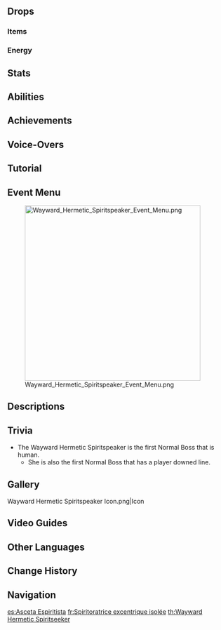 {{Enemy Infobox
|title     = Sequestered Priestess
|dmgtype   = Cryo
|image     = Enemy Wayward Hermetic Spiritspeaker.png
|location  = [[Tezcatepetonco Range]], [[Natlan]]
|type      = Normal Bosses
|family    = Other Human Factions
|group     = Sauroform Tribal Warriors
|weakpoint = 
|drops     = Talisman of the Enigmatic Land
}}
{{Enemy Intro|location=[[Tezcatepetonco Range]], [[Natlan]]}}

==Drops==
===Items===
{{World Boss Rewards
|gem         = Shivada Jade
|exclusive   = Talisman of the Enigmatic Land
|sets        = Berserker,The Exile,Lucky Dog,Prayers to Springtime
}}

===Energy===
{{Energy Drops
|type  = Cryo
|hp1   = 75
|o1    = 1
|hp2   = 50
|o2    = 1
|hp3   = 25
|o3    = 1
|hp4   = 0
|p4    = 2
}}

==Stats==
{{Enemy Stats
|cryo_res    = 70%

|res2        = Paralyzed
|resglobal2  = -30%
|cryo_res2   = 30%

|hp_ratio     = 17
|hp_type      = 2
|atk_ratio    = 8
|atk_type     = 2
}}

==Abilities==
{{Enemy Attacks
|name_1      = Paint Splash
|desc_1      = Spins her staff, dealing '''25% ATK''' as {{Color|Cryo DMG}}, and releases a blast forward, dealing '''100% ATK''' as {{Color|Cryo DMG}}.

|name_2      = Double Sweep
|desc_2      = Performs 2 paintbrush strokes, dealing '''60% ATK''', '''75% ATK''' as {{Color|Cryo DMG}}.

|name_3      = Gliding Sweep
|desc_3      = Releases a blast around herself to propel herself up, dealing '''36% ATK''' as {{Color|Cryo DMG}}, then glides towards the player and performs 2 paintbrush strokes, dealing '''85% ATK''', '''85% ATK''' as {{Color|Cryo DMG}}.

|name_4      = Snowball
|desc_4      = Fires a snowball at the player, dealing '''95% ATK''' as {{Color|Cryo DMG}}.

|name_5      = Chilling Blast
|desc_5      = Marks a circle at the player's location and deals '''100% ATK''' as {{Color|Cryo DMG}} up to 3 times consecutively.

|name_6      = Radiant Reflections
|desc_6      = Returns to the center of the arena to initiate a ritual, dealing '''75% ATK''' as {{Color|Cryo DMG}} around herself. Marks 4 circles on the ground, and at the location of each circle, deals '''25% ATK''' as {{Color|Cryo DMG}} and spawns a Radiant Reflection. Becomes invisible until after the ritual completes.
* The [[ATK]] of Radiant Reflections is '''12.5%''' higher than that of the boss.
* The Radiant Reflections will perform the following attacks:
** '''Combo Attack:''' The Radiant Reflection take turns to attack. When there are 2/3/4 Radiant Reflections active, The first 1/2/3 Radiant Reflections will perform a single paintbrush stroke, dealing '''85% ATK''' as {{Color|Cryo DMG}}. The final Radiant Reflection will release a blast forward, dealing '''100% ATK''' as {{Color|Cryo DMG}}. If there is only one Radiant Reflection, it will only perform the blast attack.
** '''Double Sweep:''' Performs 2 paintbrush strokes, dealing '''60% ATK''', '''75% ATK''' as {{Color|Cryo DMG}}.
* The Radiant Reflections are {{Frozen}} objects and can be destroyed using [[Elemental Reaction]]s and [[Blunt Attack]]s. Destroying all 4 Radiant Reflections will cause the boss to reappear and become paralyzed with reduced [[RES]].<!--
-->{{Elemental Shield Data|Cryo|8}}
* Scanning the Radiant Reflections with an [[Iktomisaurus]] or a [[Masters of the Night-Wind]] character will freeze them in place for a period of time (about 13 seconds) and remove '''25%''' of their shields.
** Scanning one Radiant Reflection is sufficient to freeze all of them.
|file_6_2    = Wayward Hermetic Spiritspeaker Radiant Reflections 2
|caption_6_2 = Combo Attack
|file_6_3    = Wayward Hermetic Spiritspeaker Radiant Reflections 3
|caption_6_3 = Double Sweep
|file_6_4    = Wayward Hermetic Spiritspeaker Radiant Reflections 4
|caption_6_4 = Scanned
|file_6_5    = Wayward Hermetic Spiritspeaker Radiant Reflections 5
|caption_6_5 = Paralyzed
}}

==Achievements==
{{Achievement Topic Table|topic=Wayward Hermetic Spiritspeaker}}

==Voice-Overs==
{{VO/Enemy
|enemy                   = Wayward Hermetic Spiritspeaker

|vo_01_00_title          = Entering Battle
|vo_01_01_file           = VO {lang}{name} - Entering Battle.ogg
|vo_01_01_tx_en          = If you insist on putting yourself to the test, then tested you shall be!
|vo_01_01_tx_zh          = 又是来进行试炼的人吗？让我看看…你的实力吧！
|vo_01_01_rm_zh          = 
|vo_01_01_tx_ja          = また挑戦者と？実力を見せてもらうよ！
|vo_01_01_rm_ja          = Mata chousensha to? Jitsuryoku wo misete morau yo!
|vo_01_01_tx_ko          = {{tx}}
|vo_01_01_rm_ko          = 

|vo_02_00_title          = Paint Splash
|vo_02_01_file           = 
|vo_02_01_tx_en          = {{A|VO Wayward Hermetic Spiritspeaker - Paint Splash.ogg}} 
|vo_02_01_tx_zh          = {{A|VO ZH Wayward Hermetic Spiritspeaker - Paint Splash.ogg}} 
|vo_02_01_tx_ja          = {{A|VO JA Wayward Hermetic Spiritspeaker - Paint Splash.ogg}} 
|vo_02_01_tx_ko          = {{A|VO KO Wayward Hermetic Spiritspeaker - Paint Splash.ogg}} 
    
|vo_03_00_title          = Gliding Sweep
|vo_03_01_file           = VO {lang}{name} - Gliding Sweep.ogg
|vo_03_01_tx_en          = Here I come!
|vo_03_01_tx_zh          = 要来了哦！
|vo_03_01_rm_zh          = 
|vo_03_01_tx_ja          = さあ、行くよ！
|vo_03_01_rm_ja          = Saa, iku yo!
|vo_03_01_tx_ko          = {{tx}}
|vo_03_01_rm_ko          = 

|vo_04_00_title          = Snowball
|vo_04_01_file           = VO {lang}{name} - Snowball.ogg
|vo_04_01_tx_en          = The aim is to dodge, got it?
|vo_04_01_tx_zh          = 小心躲开哟！
|vo_04_01_rm_zh          = 
|vo_04_01_tx_ja          = 気をつけな！
|vo_04_01_rm_ja          = Ki wo tsukena!
|vo_04_01_tx_ko          = {{tx}}
|vo_04_01_rm_ko          = 
    
|vo_05_00_title          = Chilling Blast
|vo_05_01_file           = VO {lang}{name} - Chilling Blast.ogg
|vo_05_01_tx_en          = Watch your step!
|vo_05_01_tx_zh          = 注意脚下。
|vo_05_01_rm_zh          = 
|vo_05_01_tx_ja          = 足元注意！
|vo_05_01_rm_ja          = Ashimoto chuui!
|vo_05_01_tx_ko          = {{tx}}
|vo_05_01_rm_ko          = 
    
|vo_06_00_title          = Radiant Reflections
|vo_06_01_file           = VO {lang}{name} - Radiant Reflections.ogg
|vo_06_01_tx_en          = A dash of color brings the spirit to life!
|vo_06_01_tx_zh          = 晕染{{Verify}}之灵，浮彩幻化！
|vo_06_01_rm_zh          = 
|vo_06_01_tx_ja          = 魂よ、染まれ！顕現せよ！
|vo_06_01_rm_ja          = Tamashii yo, somare! Kengen-seyo!
|vo_06_01_tx_ko          = {{tx}}
|vo_06_01_rm_ko          = 
    
|vo_07_00_title          = Frozen by [[Ororon]]
|vo_07_01_file           = VO {lang}{name} - Paralyzed by Ororon.ogg
|vo_07_01_tx_en          = Huh. You've improved a lot.
|vo_07_01_tx_zh          = 呃啊…你也成长了啊。
|vo_07_01_rm_zh          = 
|vo_07_01_tx_ja          = ふん、成長したね。
|vo_07_01_rm_ja          = Fun, seichou-shita ne.
|vo_07_01_tx_ko          = {{tx}}
|vo_07_01_rm_ko          = 

|vo_08_00_title          = Frozen by [[Citlali]]
|vo_08_01_file           = VO {lang}{name} - Paralyzed by Citlali.ogg
|vo_08_01_tx_en          = Oh, Granny. Now you're just being mean.
|vo_08_01_tx_zh          = 奶奶，有点欺负人哦。
|vo_08_01_rm_zh          = 
|vo_08_01_tx_ja          = おばあさま、ひどくありませんか？
|vo_08_01_rm_ja          = Obaasama, hidoku arimasen ka?
|vo_08_01_tx_ko          = {{tx}}
|vo_08_01_rm_ko          = 
   
|vo_09_00_title          = Paralyzed
|vo_09_01_file           = 
|vo_09_01_tx_en          = {{A|VO Wayward Hermetic Spiritspeaker - Paralyzed.ogg}} 
|vo_09_01_tx_zh          = {{A|VO ZH Wayward Hermetic Spiritspeaker - Paralyzed.ogg}} 
|vo_09_01_tx_ja          = {{A|VO JA Wayward Hermetic Spiritspeaker - Paralyzed.ogg}} 
|vo_09_01_tx_ko          = {{A|VO KO Wayward Hermetic Spiritspeaker - Paralyzed.ogg}} 
    
|vo_10_00_title          = Defeating Player
|vo_10_01_file           = VO {lang}{name} - Defeating Player.ogg
|vo_10_01_tx_en          = Come back when you're more advanced.
|vo_10_01_tx_zh          = 还差点儿意思…
|vo_10_01_rm_zh          = 
|vo_10_01_tx_ja          = もう少し歯ごたえはないわ。
|vo_10_01_rm_ja          = Mou sukoshi hagotae wa nai wa.
|vo_10_01_tx_ko          = {{tx}}
|vo_10_01_rm_ko          = 

|vo_11_00_title          = Defeated
|vo_11_01_file           = VO {lang}{name} - Defeated.ogg
|vo_11_01_tx_en          = Very well! Consider your strength... acknowledged...
|vo_11_01_tx_zh          = 我承认了…你所拥有的力量…
|vo_11_01_rm_zh          = 
|vo_11_01_tx_ja          = 認めよう…その力を…
|vo_11_01_rm_ja          = Mitomeyou... sono chikara wo...
|vo_11_01_tx_ko          = {{tx}}
|vo_11_01_rm_ko          = 
}}

==Tutorial==
{{Tutorial|Wayward Hermetic Spiritspeaker}}

==Event Menu==
{{Description|Night and day, in a place of exile far from worldly clamor, a hermit contemplates an ever-changing flow of forms and the metaphors they contain. Any warrior with the courage to step up and accept her challenge will face the colorful trials she has woven.}}
[[File:Wayward Hermetic Spiritspeaker Event Menu.png|400px]]

==Descriptions==
{{Description|A priestess of the [[Masters of the Night-Wind]] who has lived apart from her tribe, honing her abilities in utter solitude. It is said that her [[Spiritspeaking]] powers surpass those of ordinary priests and shamans, a result of having had the protection of the Masters of the Night-Wind's [[Wayob]] bestowed upon her. Both a blessing and a curse, these powers were at first beyond her ability to control, which was why she set out to master them in isolation from her tribe. Though she has since done so, to this day she still lives in seclusion, a habit that has earned her a reputation as a loner and a recluse. Rumor has it, however, that she is more than willing to teach those who seek her guidance &mdash; though always on her own terms...|[[Archive]]}}

==Trivia==
*The Wayward Hermetic Spiritspeaker is the first Normal Boss that is human.
**She is also the first Normal Boss that has a player downed line.

==Gallery==
<gallery>
Wayward Hermetic Spiritspeaker Icon.png|Icon
</gallery>

==Video Guides==
{{EVT
|video1   = https://youtu.be/B7D5HnKDyIw
|caption2 = How to EASILY Beat Wayward Hermetic Spiritspeaker in Genshin Impact - Free to Play Friendly!
}}

==Other Languages==
{{Other Languages
|en       = Wayward Hermetic Spiritspeaker
|zhs      = 灵觉隐修的迷者
|zhs_rm   = 
|zht      = 靈覺隱修的迷者
|zht_rm   = 
|zh_tl    = 
|ja       = 迷える霊覚の修験者
|ja_rm    = 
|ja_tl    = 
|ko       = 수수께끼 영력 수행자
|ko_rm    = 
|ko_tl    = 
|es       = Asceta Espiritista
|es_tl    = Spiritualist Ascetic
|fr       = Spiritoratrice excentrique isolée
|fr_tl    = Lone Eccentric Spiritoratress
|ru       = Говорящая с духами отшельница
|ru_tl    = Spirit Speaking Hermitess
|th       = Wayward Hermetic Spiritspeaker
|vi       = Kẻ Ẩn Tu Ngoại Cảm Lạc Lối
|vi_tl    = 
|de       = Wandernde eremitische Seelensprecherin
|de_tl    = 
|id       = Wayward Hermetic Spiritseeker
|id_tl    = 
|pt       = Errante do Proferespírito
|pt_tl    = 
|tr       = Asi Hermetik Ruh Sözcüsü
|tr_tl    = 
|it       = Eccentrica seclusa Cercaspiriti
|it_tl    = 
}}

==Change History==
{{Change History|5.3}}

==Navigation==
{{Enemy Navbox|Bosses}}

[[es:Asceta Espiritista]]
[[fr:Spiritoratrice excentrique isolée]]
[[th:Wayward Hermetic Spiritseeker]]
